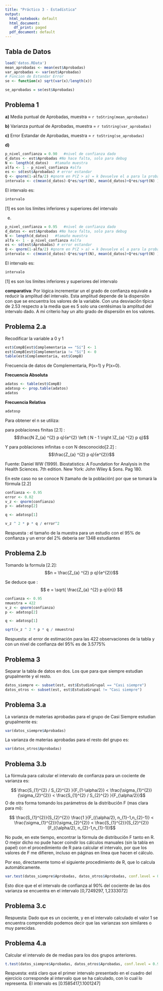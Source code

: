 ```yaml
---
title: "Práctico 3 - Estadística"
output:
  html_notebook: default
  html_document:
    df_print: paged
  pdf_document: default
---
```


## Tabla de Datos
```r
load('datos.RData')
mean_aprobadas <- mean(est$Aprobadas)
var_aprobadas <- var(est$Aprobadas)
# Funcion de Estandar Error
se <- function(x) sqrt(var(x)/length(x))

se_aprobadas = se(est$Aprobadas)
```
## Problema 1

**a)** Media puntual de Aprobadas, muestra = `r toString(mean_aprobadas)`

**b)** Varianza puntual de Aprobadas, muestra = `r toString(var_aprobadas)`

**c)** Error Estandar de Aprobadas, muestra = `r toString(se_aprobadas)`

**d)**

```r
p_nivel_confianza = 0.90   #nivel de confianza dado
d_datos <- est$Aprobadas #No hace falta, solo para debug
N <- length(d_datos)   #tamaño muestra
alfa <- 1 - p_nivel_confianza #alfa
es <- sd(est$Aprobadas) # error estandar
Q <- qnorm(1-alfa/2) #qnorm en P(Z > a) = k Devuelve el a para la probabilidad k.
intervalo <- c(mean(d_datos)-Q*es/sqrt(N), mean(d_datos)+Q*es/sqrt(N) ) #Formula : x +- Z (o/raiz(n)
```

El intervalo es:
```r
intervalo
```

[1] es son los límites inferiores y superiores del intervalo

e)

```r
p_nivel_confianza = 0.95   #nivel de confianza dado
d_datos <- est$Aprobadas #No hace falta, solo para debug
N <- length(d_datos)   #tamaño muestra
alfa <- 1 - p_nivel_confianza #alfa
es <- sd(est$Aprobadas) # error estandar
Q <- qnorm(1-alfa/2) #qnorm en P(Z > a) = k Devuelve el a para la probabilidad k.
intervalo <- c(mean(d_datos)-Q*es/sqrt(N), mean(d_datos)+Q*es/sqrt(N) ) #Formula : x +- Z (o/raiz(n)
```

El intervalo es:
```r
intervalo
```

[1] es son los límites inferiores y superiores del intervalo

**comparativa**: Por lógica incrementar un el grado de confianza equivale a reducir la amplitud del intervalo.
Esta amplitud depende de la dispersiôn con que se encuentra los valores de la variable. Con una desviaciôn tîpica de 2.53 respecto a la media que es 5 solo una centêsimas la amplitud del intervalo dado. A mi criterio hay un alto grado de dispersiôn en los valores.

## Problema 2.a

Recodificar la variable a 0 y 1

```r
est$CompB[est$Complementaria == "Sí"] <- 1
est$CompB[est$Complementaria != "Sí"] <- 0
table(est$Complementaria, est$CompB)
```

Frecuencia de datos de Complementaria, P(x=1) y P(x=0).

**Frecuencia Absoluta**


```r
adatos <- table(est$CompB)
adatosp <- prop.table(adatos)
adatos
```

**Frecuencia Relativa**
```r
adatosp
```

Para obtener el n se utiliza:

para poblaciones finitas [2.1] : $$\frac{N Z_{a} ^{2} p q}{e^{2} \left ( N - 1 \right )Z_{a} ^{2} p q}$$

Y para poblaciones infinitas o con N desconocido[2.2] : $$\frac{Z_{a} ^{2} p q}{e^{2}}$$

Fuente: Daniel  WW  (1999).  Biostatistics:  A  Foundation for   Analysis   in   the   Health   Sciences.   7th edition. New York: John Wiley & Sons. Pag 180.

En este caso no se conoce N (tamaño de la población) por que se tomará la fórmula [2.2]

```r
confianza <- 0.95
error <- 0.02
v_z <- qnorm(confianza)
p <- adatosp[2]

q <- adatosp[1]

v_z ^ 2 * p * q / error^2
```

Respuesta :  el tamaño de la muestra para un estudio con el 95% de confianza y un error del 2% deberia ser 1348 estudiantes

## Problema 2.b

Tomando la formula [2.2]:  $$n = \frac{Z_{a} ^{2} p q}{e^{2}}$$

Se deduce que : $$ e = \sqrt{ \frac{Z_{a} ^{2} p q}{n}} $$
```r
confianza <- 0.95
nmuestra = 422
v_z <- qnorm(confianza)
p <- adatosp[2]

q <- adatosp[1]

sqrt(v_z ^ 2 * p * q / nmuestra)

```

Respuesta: el error de estimación para las 422 observaciones de la tabla y con un nivel de confianza del 95% es de 3.5775%

## Problema 3
Separar la tabla de datos en dos. Los que para que siempre estudian grupalmente y el resto.

```r
datos_siempre <- subset(est, est$EstudioGrupal == "Casi siempre")
datos_otros <- subset(est, est$EstudioGrupal != "Casi siempre")
```

## Problema 3.a
La varianza de materias aprobadas para el grupo de Casi Siempre estudian grupalmente es:

```r
var(datos_siempre$Aprobadas)
```

La varianza de materias aprobadas para el resto del grupo es:

```r
var(datos_otros$Aprobadas)
```

## Problema 3.b
 
La fórmula para calcular el intervalo de confianza para un cociente de varianza es:

$$ \frac{S_{1}^{2} / S_{2}^{2} }{F_{1-\alpha/2}} < \frac{\sigma_{1}^{2}}{\sigma_{2}^{2}} < \frac{S_{1}^{2} / S_{2}^{2} }{F_{\alpha/2}}$$
O de otra forma tomando los parámetros de la distribuciôn F (mas clara para mi):

$$ \frac{S_{1}^{2}}{S_{2}^{2}}   \frac{1 }{F_({\alpha/2}, n_{1}-1,n_{2}-1)} < \frac{\sigma_{1}^{2}}{\sigma_{2}^{2}} < \frac{S_{1}^{2}}{S_{2}^{2}}   {F_({\alpha/2}, n_{2}-1,n_{1}-1)}$$

No pude, en este tiempo, encontrar la fórmula de distribuciôn F tanto en R. O mejor dicho no pude hacer coindir los cálculos manuales (sin la tabla en papel) con el procedimiento de R para calcular el intervalo, por que los valores de F me difieren, incluso en páginas en línea que hacen el cálculo.

Por eso, directamente tomo el siguiente procedimiento de R, que lo calcula automáticamente.

```r
var.test(datos_siempre$Aprobadas, datos_otros$Aprobadas, conf.level = 0.9)
```


Esto dice que el el intervalo de confianza al 90% del cociente de las dos varianza se encuentra en el intervalo [0,7249297, 1,2333072]

## Problema 3.c

Respuesta: Dado que es un cociente, y en el intervalo calculado el valor 1 se encuentra comprendido podemos decir que las varianzas son similares o muy parecidas.

## Problema 4.a

Calcular el intervalo de de medias para los dos grupos anteriores.

```r
t.test(datos_siempre$Aprobadas, datos_otros$Aprobadas, conf.level = 0.9, var.equal = TRUE)

```


Respuesta: está claro que el primer intervalo presentado en el cuadro del ejercicio corresponde al intervalo que se ha calculado, con lo cual lo representa.
El intervalo es [0.1585417,1.1001247]
